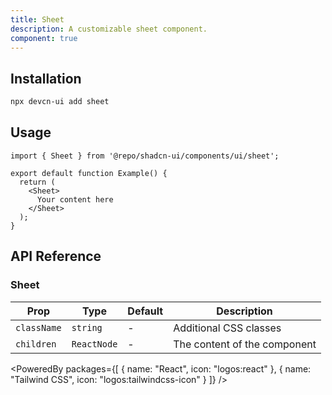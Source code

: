 ```yaml
---
title: Sheet
description: A customizable sheet component.
component: true
---
```


<ComponentPreview name="sheet" />

## Installation

```bash
npx devcn-ui add sheet
```

## Usage

```tsx
import { Sheet } from '@repo/shadcn-ui/components/ui/sheet';

export default function Example() {
  return (
    <Sheet>
      Your content here
    </Sheet>
  );
}
```

## API Reference

### Sheet

| Prop | Type | Default | Description |
| --- | --- | --- | --- |
| `className` | `string` | - | Additional CSS classes |
| `children` | `ReactNode` | - | The content of the component |

<PoweredBy packages={[
  { name: "React", icon: "logos:react" },
  { name: "Tailwind CSS", icon: "logos:tailwindcss-icon" }
]} />
